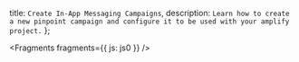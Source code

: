   title: `Create In-App Messaging Campaigns`,
  description: `Learn how to create a new pinpoint campaign and configure it to be used with your amplify project.`
};


<Fragments fragments={{ js: js0 }} />
